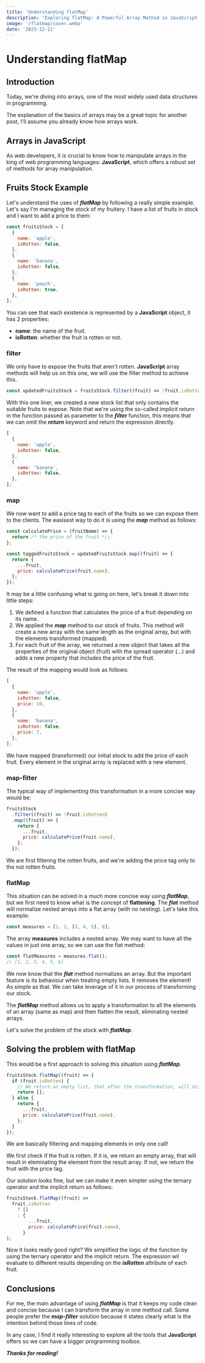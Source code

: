 ```yaml
---
title: 'Understanding flatMap'
description: 'Exploring flatMap: A Powerful Array Method in JavaScript.'
image: '/flatmap/cover.webp'
date: '2023-12-11'
---
```


# Understanding flatMap

## Introduction

Today, we're diving into arrays, one of the most widely used data structures in programming.

The explanation of the basics of arrays may be a great topic for another post, I'll assume you already know how arrays work.

## Arrays in JavaScript

As web developers, it is crucial to know how to manipulate arrays in the king of web programming languages: **JavaScript**, which offers a robust set of methods for array manipulation.

## Fruits Stock Example

Let's understand the uses of **_flatMap_** by following a really simple example. Let's say I'm managing the stock of my fruitery. I have a list of fruits in stock and I want to add a price to them:

```js
const fruitsStock = [
  {
    name: 'apple',
    isRotten: false,
  },
  {
    name: 'banana',
    isRotten: false,
  },
  {
    name: 'peach',
    isRotten: true,
  },
];
```

You can see that each existence is represented by a **JavaScript** object, it has 2 properties:

- **name**: the name of the fruit.
- **isRotten**: whether the fruit is rotten or not.

### filter

We only have to expose the fruits that aren't rotten. **JavaScript** array methods will help us on this one, we will use the filter method to achieve this.

```js
const updatedFruitsStock = fruitsStock.filter((fruit) => !fruit.isRotten);
```

With this one liner, we created a new stock list that only contains the suitable fruits to expose. Note that we're using the so-called _implicit return_ in the function passed as parameter to the **_filter_** function, this means that we can omit the **_return_** keyword and return the expression directly.

```js
[
  {
    name: 'apple',
    isRotten: false,
  },
  {
    name: 'banana',
    isRotten: false,
  },
];
```

### map

We now want to add a price tag to each of the fruits so we can expose them to the clients. The easisest way to do it is using the **_map_** method as follows:

```js
const calculatePrice = (fruitName) => {
  return /* the price of the fruit */;
};

const taggedFruitsStock = updatedFruitsStock.map((fruit) => {
  return {
    ...fruit,
    price: calculatePrice(fruit.name),
  };
});
```

It may be a little confusing what is going on here, let's break it down into little steps:

1. We defined a function that calculates the price of a fruit depending on its name.
2. We applied the **_map_** method to our stock of fruits. This method will create a new array with the same length as the original array, but with the elements transformed (mapped).
3. For each fruit of the array, we returned a new object that takes all the properties of the original object (fruit) with the spread operator (...) and adds a new property that includes the price of the fruit.

The result of the mapping would look as follows:

```js
[
  {
    name: 'apple',
    isRotten: false,
    price: 10,
  },
  {
    name: 'banana',
    isRotten: false,
    price: 7,
  },
];
```

We have mapped (transformed) our initial stock to add the price of each fruit. Every element in the original array is replaced with a new element.

### map-filter

The typical way of implementing this transformation in a more concise way would be:

```js
fruitsStock
  .filter((fruit) => !fruit.isRotten)
  .map((fruit) => {
    return {
      ...fruit,
      price: calculatePrice(fruit.name),
    };
  });
```

We are first filtering the rotten fruits, and we're adding the price tag only to the not rotten fruits.

### flatMap

This situation can be solved in a much more concise way using **_flatMap_**, but we first need to know what is the concept of **flattening**. The **_flat_** method will normalize nested arrays into a flat array (with no nesting). Let's take this example:

```js
const measures = [1, 2, [3, 4, 5], 6];
```

The array **measures** includes a nested array. We may want to have all the values in just one array, so we can use the flat method:

```js
const flatMeasures = measures.flat();
// [1, 2, 3, 4, 5, 6]
```

We now know that the **_flat_** method normalizes an array. But the important feature is its behaviour when treating empty lists. It removes the element! As simple as that. We can take leverage of it in our process of transforming our stock.

The **_flatMap_** method allows us to apply a transformation to all the elements of an array (same as map) and then flatten the result, eliminating nested arrays.

Let's solve the problem of the stock with **_flatMap_**.

## Solving the problem with flatMap

This would be a first approach to solving this situation using **_flatMap_**.

```js
fruitsStock.flatMap((fruit) => {
  if (fruit.isRotten) {
    // We return an empty list, that after the transformation, will disappear
    return [];
  } else {
    return {
      ...fruit,
      price: calculatePrice(fruit.name),
    };
  }
});
```

We are basically filtering and mapping elements in only one call!

We first check if the fruit is rotten. If it is, we return an empty array, that will result in eleminating the element from the result array. If not, we return the fruit with the price tag.

Our solution looks fine, but we can make it even simpler using the ternary operator and the implicit return as follows:

```js
fruitsStock.flatMap((fruit) =>
  fruit.isRotten
    ? []
    : {
        ...fruit,
        price: calculatePrice(fruit.name),
      }
);
```

Now it looks really good right? We simplified the logic of the function by using the ternary operator and the implicit return. The expression wil evaluate to different results depending on the **_isRotten_** attribute of each fruit.

## Conclusions

For me, the main advantage of using **_flatMap_** is that it keeps my code clean and concise because I can transform the array in one method call. Some people prefer the **_map-filter_** solution because it states clearly what is the intention behind those lines of code.

In any case, I find it really interesting to explore all the tools that **JavaScript** offers so we can have a bigger programming toolbox.

**_Thanks for reading!_**
